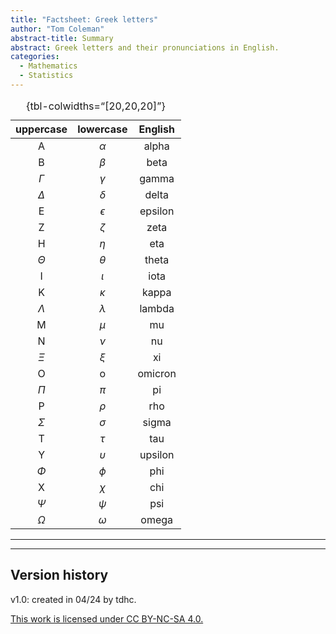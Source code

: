 ```yaml
---
title: "Factsheet: Greek letters"
author: "Tom Coleman"
abstract-title: Summary
abstract: Greek letters and their pronunciations in English.
categories:
  - Mathematics
  - Statistics
---
```


  | uppercase | lowercase | English  |
  |:------------:|:--------------------:|:------------:|
  | A | $\alpha$ | alpha  |
  | B | $\beta$ | beta  |
  | $\Gamma$ | $\gamma$ | gamma  |
  | $\Delta$ | $\delta$ | delta  |
  | E | $\epsilon$ | epsilon  |
  | Z | $\zeta$ | zeta  |
  | H | $\eta$ | eta  |
  | $\Theta$ | $\theta$ | theta  |
  | I | $\iota$ | iota  |
  | K | $\kappa$ | kappa  |
  | $\Lambda$ | $\lambda$ | lambda  |
  | M | $\mu$ | mu  |
  | N | $\nu$ | nu  |
  | $\Xi$ | $\xi$ | xi  |
  | O | o | omicron  |
  | $\Pi$ | $\pi$ | pi  |
  | P | $\rho$ | rho  |
  | $\Sigma$ | $\sigma$ | sigma  |
  | T | $\tau$ | tau  |
  | Y | $\upsilon$ | upsilon  |
  | $\Phi$ | $\phi$ | phi  |
  | X | $\chi$ | chi  |
  | $\Psi$ | $\psi$ | psi  |
  | $\Omega$ | $\omega$ | omega  |
  
  : {tbl-colwidths="[20,20,20]"}

---

---
  
## Version history {-}

v1.0: created in 04/24 by tdhc. 

[This work is licensed under CC BY-NC-SA 4.0.](https://creativecommons.org/licenses/by-nc-sa/4.0/?ref=chooser-v1)
